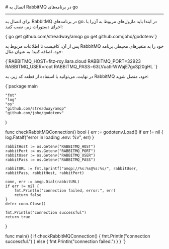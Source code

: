 

<Layout>
<Head>
<title>مستندات اتصال به RabbitMQ در پلتفرم Go - لیارا</title>
<meta property="og:title" content="مستندات خدمات رایانش ابری لیارا" />
<meta property="og:description" content="مستندات قدم به قدم اتصال به پیام‌رسان RabbitMQ در go"  />
</Head>
# اتصال به RabbitMQ در برنامه‌های go
<hr className="mb-2" />

برای اتصال به  RabbitMQ در برنامه‌های go، در ابتدا باید ماژول‌های مربوط به آن‌را با اجرای دستورات زیر، نصب کنید:

<div className="h-2" />
    <div dir='ltr'>
    <Highlight className="bash">
        {`go get github.com/streadway/amqp
go get github.com/joho/godotenv`}
    </Highlight>
    </div>
<div className="h-2" />

پس از آن، کافیست تا 
اطلاعات مربوط به RabbitMQ خود را 
به متغیرهای محیطی برنامه خود، اضافه کنید؛ به عنوان مثال:
<div className="h-2" />
    <div dir='ltr'>
    <Highlight className="bash">
        {`RABBITMQ_HOST=fitz-roy.liara.cloud
RABBITMQ_PORT=32923
RABBITMQ_USER=root
RABBITMQ_PASS=63LVuatIrWWajE7gxSj20gHL
`}
    </Highlight>
    </div>
<div className="h-2" />

در نهایت، می‌توانید با استفاده از قطعه کد زیر، به RabbitMQ خود، متصل شوید:
<div className="h-2" />
    <div dir='ltr'>
    <Highlight className="go">
        {`package main

	"fmt"
	"log"
	"os"
	"github.com/streadway/amqp"
	"github.com/joho/godotenv"
)

func checkRabbitMQConnection() bool {
	err := godotenv.Load()
	if err != nil {
		log.Fatalf("error in loading .env: %v", err)
	}

	rabbitHost := os.Getenv("RABBITMQ_HOST")
	rabbitPort := os.Getenv("RABBITMQ_PORT")
	rabbitUser := os.Getenv("RABBITMQ_USER")
	rabbitPass := os.Getenv("RABBITMQ_PASS")

	rabbitURL := fmt.Sprintf("amqp://%s:%s@%s:%s/", rabbitUser, rabbitPass, rabbitHost, rabbitPort)

	conn, err := amqp.Dial(rabbitURL)
	if err != nil {
		fmt.Println("connection failed, error:", err)
		return false
	}
	defer conn.Close()

	fmt.Println("connection successful")
	return true
}

func main() {
	if checkRabbitMQConnection() {
		fmt.Println("connection successful.")
	} else {
		fmt.Println("connection failed.")
	}
}
`}
    </Highlight>
    </div>
<div className="h-2" />

</Layout>